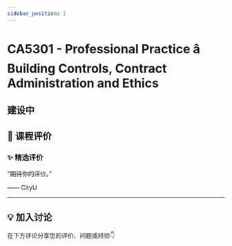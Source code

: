 ```yaml
---
sidebar_position: 1
---
```



# CA5301 - Professional Practice â Building Controls, Contract Administration and Ethics

## 建设中

## **💬 课程评价**

### ✨ **精选评价**
<div className={commentStyles.commentBox}>
    <p className={commentStyles.commentText}>
        “期待你的评价。”
    </p>
    <p className={commentStyles.commentAuthor}>—— CityU</p>
</div>

---

## **💡 加入讨论**

在下方评论分享您的评价、问题或经验👇
<Utterances />
